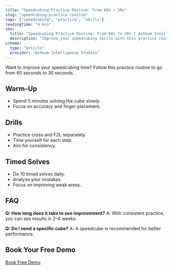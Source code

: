 ```yaml
---
title: "Speedcubing Practice Routine: From 60s → 30s"
slug: "speedcubing-practice-routine"
tags: ["speedcubing", "practice", "skills"]
readingTime: "4 min"
seo:
  title: "Speedcubing Practice Routine: From 60s to 30s | Ashkam Intelligence Studios"
  description: "Improve your speedcubing skills with this practice routine. Learn drills, finger tricks, and timed solves."
schema:
  type: "Article"
  provider: "Ashkam Intelligence Studios"
---
```


Want to improve your speedcubing time? Follow this practice routine to go from 60 seconds to 30 seconds.

## Warm-Up

- Spend 5 minutes solving the cube slowly.
- Focus on accuracy and finger placement.

## Drills

- Practice cross and F2L separately.
- Time yourself for each step.
- Aim for consistency.

## Timed Solves

- Do 10 timed solves daily.
- Analyze your mistakes.
- Focus on improving weak areas.

## FAQ

**Q: How long does it take to see improvement?**
A: With consistent practice, you can see results in 2–4 weeks.

**Q: Do I need a specific cube?**
A: A speedcube is recommended for better performance.

## Book Your Free Demo

[Book Free Demo](#)
